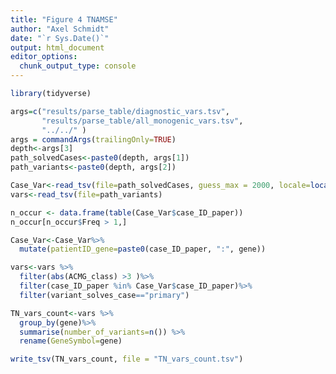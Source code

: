 ```yaml
---
title: "Figure 4 TNAMSE"
author: "Axel Schmidt"
date: "`r Sys.Date()`"
output: html_document
editor_options: 
  chunk_output_type: console
---
```


```r
library(tidyverse)

args=c("results/parse_table/diagnostic_vars.tsv", 
       "results/parse_table/all_monogenic_vars.tsv", 
       "../../" )
args = commandArgs(trailingOnly=TRUE)
depth<-args[3]
path_solvedCases<-paste0(depth, args[1])
path_variants<-paste0(depth, args[2])

Case_Var<-read_tsv(file=path_solvedCases, guess_max = 2000, locale=locale(decimal_mark = ","))
vars<-read_tsv(file=path_variants)
```


```r
n_occur <- data.frame(table(Case_Var$case_ID_paper))
n_occur[n_occur$Freq > 1,]

Case_Var<-Case_Var%>%
  mutate(patientID_gene=paste0(case_ID_paper, ":", gene))

vars<-vars %>% 
  filter(abs(ACMG_class) >3 )%>%
  filter(case_ID_paper %in% Case_Var$case_ID_paper)%>%
  filter(variant_solves_case=="primary")

TN_vars_count<-vars %>% 
  group_by(gene)%>%
  summarise(number_of_variants=n()) %>%
  rename(GeneSymbol=gene)

write_tsv(TN_vars_count, file = "TN_vars_count.tsv")

```
